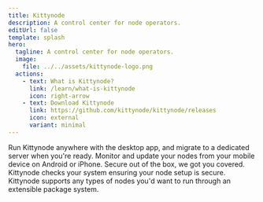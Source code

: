 ```yaml
---
title: Kittynode
description: A control center for node operators.
editUrl: false
template: splash
hero:
  tagline: A control center for node operators.
  image:
    file: ../../assets/kittynode-logo.png
  actions:
    - text: What is Kittynode?
      link: /learn/what-is-kittynode
      icon: right-arrow
    - text: Download Kittynode
      link: https://github.com/kittynode/kittynode/releases
      icon: external
      variant: minimal
---
```



<CardGrid>
	<Card title="Runs anywhere" icon="laptop">
		Run Kittynode anywhere with the desktop app, and migrate to a dedicated server when you're ready.
	</Card>
	<Card title="Mobile first" icon="rocket">
		Monitor and update your nodes from your mobile device on Android or iPhone.
	</Card>
	<Card title="Secure by default" icon="approve-check-circle">
		Secure out of the box, we got you covered. Kittynode checks your system ensuring your node setup is secure.
	</Card>
	<Card title="Package system" icon="puzzle">
		Kittynode supports any types of nodes you'd want to run through an extensible package system.
	</Card>
</CardGrid>
